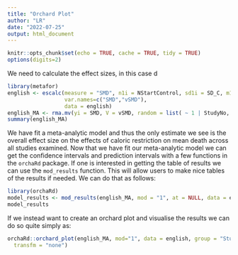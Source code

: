 ```yaml
---
title: "Orchard Plot"
author: "LR"
date: "2022-07-25"
output: html_document
---
```


```r
knitr::opts_chunk$set(echo = TRUE, cache = TRUE, tidy = TRUE)
options(digits=2)
```

We need to calculate the effect sizes, in this case d
```r
library(metafor)
english <- escalc(measure = "SMD", n1i = NStartControl, sd1i = SD_C, m1i = MeanC, n2i = NStartExpt, sd2i = SD_E, m2i = MeanE, 
                  var.names=c("SMD","vSMD"),
                  data = english)
english_MA <- rma.mv(yi = SMD, V = vSMD, random = list( ~ 1 | StudyNo, ~ 1 | EffectID), data = english)
summary(english_MA)

```
We have fit a meta-analytic model and thus the only estimate we see is the overall effect size on the effects of caloric restriction on mean death across all studies examined. Now that we have fit our meta-analytic model we can get the confidence intervals and prediction intervals with a few functions in the `orchaRd` package. If one is interested in getting the table of results we can use the `mod_results` function. This will allow users to make nice tables of the results if needed. We can do that as follows:
```r
library(orchaRd)
model_results <- mod_results(english_MA, mod = "1", at = NULL, data = english, group = "StudyNo")
model_results
```
If we instead want to create an orchard plot and visualise the results we can do so quite simply as:
```r
orchaRd::orchard_plot(english_MA, mod="1", data = english, group = "StudyNo", xlab = "Standardised mean difference", 
  transfm = "none")
```

